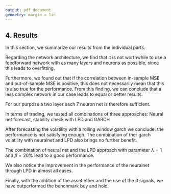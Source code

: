 ```yaml
---
output: pdf_document
geometry: margin = 1in
---
```


## 4. Results


In this section, we summarize our results from the individual parts.

Regarding the network architecture, we find that it is not worthwhile to use a feedforward network with as many layers and neurons as possible, since this leads to overfitting.

Furthermore, we found out that if the correlation between in-sample MSE and out-of-sample MSE is positive, this does not necessarily mean that this is also true for the performance. From this finding, we can conclude that a less complex network in our case leads to equal or better results. 

For our purpose a two layer each 7 neuron net is therefore sufficient.

In terms of trading, we tested all combinations of three approaches: Neural net forecast, stability check with LPD and GARCH

After forecasting the volatility with a rolling window garch we conclude: the performance is not satisfying enough.
The combination of ther garch volatility with neuralnet and LPD also brings no further benefit.


The combination of neural net and the LPD approach with parameter $\lambda=1$ and $\beta = 20 \%$ lead to a good performance.


We also notice the improvement in the performance of the neuralnet through LPD in almost all cases.

Finally, with the addition of the asset ether and the use of the 0 signals, we have outperformed the benchmark buy and hold.











